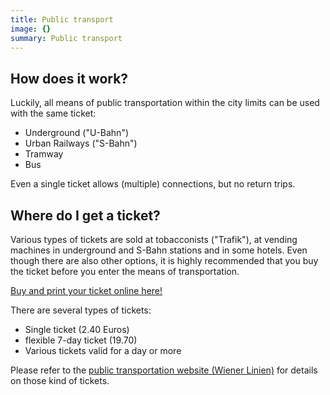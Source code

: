 ```yaml
---
title: Public transport
image: {}
summary: Public transport
---
```

## **How does it work?**

Luckily, all means of public transportation within the city limits can be used with the same ticket:

* Underground ("U-Bahn")
* Urban Railways ("S-Bahn")
* Tramway
* Bus

Even a single ticket allows (multiple) connections, but no return trips.

## **Where do I get a ticket?**

Various types of tickets are sold at tobacconists ("Trafik"), at vending machines in underground and S-Bahn stations and in some hotels. Even though there are also other options, it is highly recommended that you buy the ticket before you enter the means of transportation.

[Buy and print your ticket online here!](https://www.wienerlinien.at/web/wl-en/tickets)

There are several types of tickets:

* Single ticket (2.40 Euros)
* flexible 7-day ticket (19.70)
* Various tickets valid for a day or more

Please refer to the [public transportation website (Wiener Linien)](https://www.wienerlinien.at/web/wl-en) for details on those kind of tickets.
